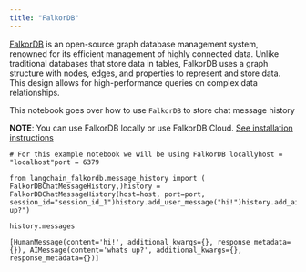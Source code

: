 ```yaml
---
title: "FalkorDB"
---
```


[FalkorDB](https://docs.falkordb.com/) is an open-source graph database management system, renowned for its efficient management of highly connected data. Unlike traditional databases that store data in tables, FalkorDB uses a graph structure with nodes, edges, and properties to represent and store data. This design allows for high-performance queries on complex data relationships.

This notebook goes over how to use `FalkorDB` to store chat message history

**NOTE**: You can use FalkorDB locally or use FalkorDB Cloud. [See installation instructions](https://docs.falkordb.com/)

```
# For this example notebook we will be using FalkorDB locallyhost = "localhost"port = 6379
```

```
from langchain_falkordb.message_history import (    FalkorDBChatMessageHistory,)history = FalkorDBChatMessageHistory(host=host, port=port, session_id="session_id_1")history.add_user_message("hi!")history.add_ai_message("whats up?")
```

```
history.messages
```

```
[HumanMessage(content='hi!', additional_kwargs={}, response_metadata={}), AIMessage(content='whats up?', additional_kwargs={}, response_metadata={})]
```
